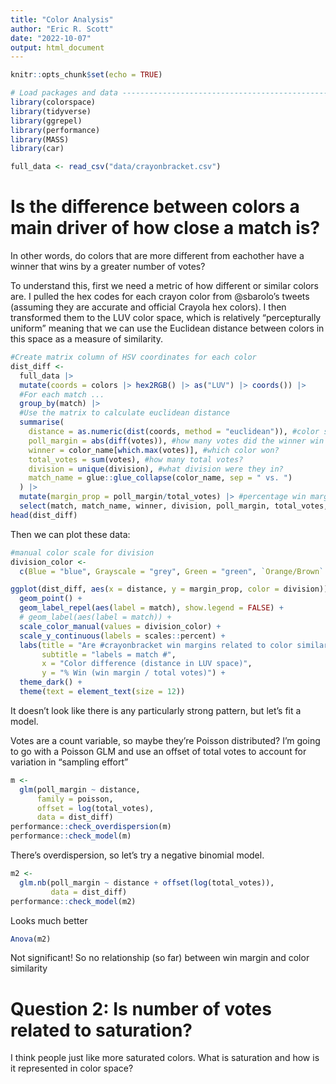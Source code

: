 ```yaml
---
title: "Color Analysis"
author: "Eric R. Scott"
date: "2022-10-07"
output: html_document
---
```


```r
knitr::opts_chunk$set(echo = TRUE)
```

```r
# Load packages and data --------------------------------------------------
library(colorspace)
library(tidyverse)
library(ggrepel)
library(performance)
library(MASS)
library(car)

full_data <- read_csv("data/crayonbracket.csv")
```

# Is the difference between colors a main driver of how close a match is?

In other words, do colors that are more different from eachother have a winner that wins by a greater number of votes?

To understand this, first we need a metric of how different or similar colors are.  I pulled the hex codes for each crayon color from @sbarolo's tweets (assuming they are accurate and official Crayola hex colors).  I then transformed them to the LUV color space, which is relatively "percepturally uniform" meaning that we can use the Euclidean distance between colors in this space as a measure of similarity.

```r
#Create matrix column of HSV coordinates for each color
dist_diff <- 
  full_data |>
  mutate(coords = colors |> hex2RGB() |> as("LUV") |> coords()) |> 
  #For each match ...
  group_by(match) |> 
  #Use the matrix to calculate euclidean distance
  summarise(
    distance = as.numeric(dist(coords, method = "euclidean")), #color similarity
    poll_margin = abs(diff(votes)), #how many votes did the winner win by?
    winner = color_name[which.max(votes)], #which color won?
    total_votes = sum(votes), #how many total votes?
    division = unique(division), #what division were they in?
    match_name = glue::glue_collapse(color_name, sep = " vs. ")
  ) |> 
  mutate(margin_prop = poll_margin/total_votes) |> #percentage win margin
  select(match, match_name, winner, division, poll_margin, total_votes, margin_prop, distance)
head(dist_diff)
```

Then we can plot these data:

```r
#manual color scale for division
division_color <- 
  c(Blue = "blue", Grayscale = "grey", Green = "green", `Orange/Brown` = "brown", Pink = "pink", Purple = "purple", Red = "red", Yellow = "goldenrod")

ggplot(dist_diff, aes(x = distance, y = margin_prop, color = division)) + 
  geom_point() +
  geom_label_repel(aes(label = match), show.legend = FALSE) +
  # geom_label(aes(label = match)) +
  scale_color_manual(values = division_color) +
  scale_y_continuous(labels = scales::percent) +
  labs(title = "Are #crayonbracket win margins related to color similarity?",
       subtitle = "labels = match #",
       x = "Color difference (distance in LUV space)",
       y = "% Win (win margin / total votes)") +
  theme_dark() +
  theme(text = element_text(size = 12))
```

It doesn't look like there is any particularly strong pattern, but let's fit a model.

Votes are a count variable, so maybe they're Poisson distributed?  I'm going to go with a Poisson GLM and use an offset of total votes to account for variation in "sampling effort"

```r
m <- 
  glm(poll_margin ~ distance,
      family = poisson,
      offset = log(total_votes),
      data = dist_diff)
performance::check_overdispersion(m)
performance::check_model(m)
```

There's overdispersion, so let's try a negative binomial model.
```r
m2 <- 
  glm.nb(poll_margin ~ distance + offset(log(total_votes)),
         data = dist_diff)
performance::check_model(m2)
```

Looks much better

```r
Anova(m2)
```

Not significant! So no relationship (so far) between win margin and color similarity

# Question 2: Is number of votes related to saturation?

I think people just like more saturated colors.  What is saturation and how is it represented in color space?